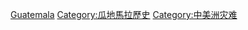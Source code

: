 [[Category:北美洲各国灾难|Guatemala]]
[[Category:瓜地馬拉歷史|Category:瓜地馬拉歷史]]
[[Category:中美洲灾难|Category:中美洲灾难]]